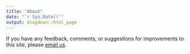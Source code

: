 ```yaml
---
title: "About"
date: "`r Sys.Date()`"
output: blogdown::html_page
---
```


If you have any feedback, comments, or suggestions for improvements to this site, please [email us](mailto:isfoster96@gmail.com).
